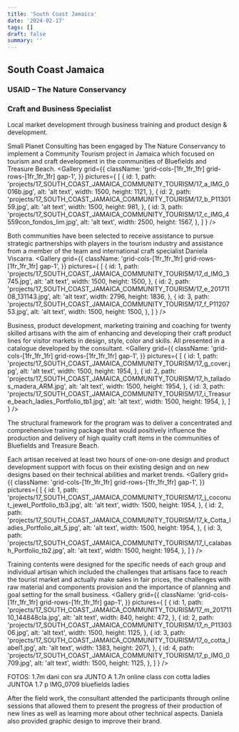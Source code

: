 ```yaml
---
title: 'South Coast Jamaica'
date: '2024-02-17'
tags: []
draft: false
summary: ''
---
```

## South Coast Jamaica
### USAID – The Nature Conservancy
### Craft and Business Specialist

Local market development through business training and product design & development. 

Small Planet Consulting has been engaged by The Nature Conservancy to implement a Community Tourism project in Jamaica which focused on tourism and craft development in the communities of Bluefields and Treasure Beach. 
<Gallery
  grid={{
    className: 'grid-cols-[1fr_1fr_1fr] grid-rows-[1fr_1fr_1fr] gap-1',
  }} 
  pictures={
    [
      {
        id: 1,
        path: 'projects/17_SOUTH_COAST_JAMAICA_COMMUNITY_TOURISM/17_a_IMG_0016b.jpg',
        alt: 'alt text',
        width: 1500,
        height: 1121,
      },
      {
        id: 2,
        path: 'projects/17_SOUTH_COAST_JAMAICA_COMMUNITY_TOURISM/17_b_P1130159.jpg',
        alt: 'alt text',
        width: 1500,
        height: 981,
      },
      {
        id: 3,
        path: 'projects/17_SOUTH_COAST_JAMAICA_COMMUNITY_TOURISM/17_c_IMG_4559con_fondos_lim.jpg',
        alt: 'alt text',
        width: 2500,
        height: 1567,
      },
    ]
  }
/>

Both communities have been selected to receive assistance to pursue strategic partnerships with players in the tourism industry and assistance from a member of the team and international craft specialist Daniela Viscarra. 
<Gallery
  grid={{
    className: 'grid-cols-[1fr_1fr_1fr] grid-rows-[1fr_1fr_1fr] gap-1',
  }} 
  pictures={
    [
      {
        id: 1,
        path: 'projects/17_SOUTH_COAST_JAMAICA_COMMUNITY_TOURISM/17_d_IMG_3745.jpg',
        alt: 'alt text',
        width: 1500,
        height: 1500,
      },
      {
        id: 2,
        path: 'projects/17_SOUTH_COAST_JAMAICA_COMMUNITY_TOURISM/17_e_20171108_131143.jpg',
        alt: 'alt text',
        width: 2796,
        height: 1836,
      },
      {
        id: 3,
        path: 'projects/17_SOUTH_COAST_JAMAICA_COMMUNITY_TOURISM/17_f_P1120753.jpg',
        alt: 'alt text',
        width: 1500,
        height: 1500,
      },
    ]
  }
/>

Business, product development, marketing training and coaching for twenty skilled artisans with the aim of enhancing and developing their craft product lines for visitor markets in design, style, color and skills. All presented in a catalogue developed by the consultant.
<Gallery
  grid={{
    className: 'grid-cols-[1fr_1fr_1fr] grid-rows-[1fr_1fr_1fr] gap-1',
  }} 
  pictures={
    [
      {
        id: 1,
        path: 'projects/17_SOUTH_COAST_JAMAICA_COMMUNITY_TOURISM/17_g_cover.jpg',
        alt: 'alt text',
        width: 1500,
        height: 1954,
      },
      {
        id: 2,
        path: 'projects/17_SOUTH_COAST_JAMAICA_COMMUNITY_TOURISM/17_h_tallados_madera_ARM.jpg',
        alt: 'alt text',
        width: 1500,
        height: 1954,
      },
      {
        id: 3,
        path: 'projects/17_SOUTH_COAST_JAMAICA_COMMUNITY_TOURISM/17_i_Treasure_beach_ladies_Portfolio_tb1.jpg',
        alt: 'alt text',
        width: 1500,
        height: 1954,
      },
    ]
  }
/>

The structural framework for the program was to deliver a concentrated and comprehensive training package that would positively influence the production and delivery of high quality craft items in the communities of Bluefields and Treasure Beach. 

Each artisan received at least two hours of one-on-one design and product development support with focus on their existing design and on new designs based on their technical abilities and market trends.
<Gallery
  grid={{
    className: 'grid-cols-[1fr_1fr_1fr] grid-rows-[1fr_1fr_1fr] gap-1',
  }} 
  pictures={
    [
      {
        id: 1,
        path: 'projects/17_SOUTH_COAST_JAMAICA_COMMUNITY_TOURISM/17_j_coconut_jewel_Portfolio_tb3.jpg',
        alt: 'alt text',
        width: 1500,
        height: 1954,
      },
      {
        id: 2,
        path: 'projects/17_SOUTH_COAST_JAMAICA_COMMUNITY_TOURISM/17_k_Cotta_ladies_Portfolio_alt_5.jpg',
        alt: 'alt text',
        width: 1500,
        height: 1954,
      },
      {
        id: 3,
        path: 'projects/17_SOUTH_COAST_JAMAICA_COMMUNITY_TOURISM/17_l_calabash_Portfolio_tb2.jpg',
        alt: 'alt text',
        width: 1500,
        height: 1954,
      },
    ]
  }
/>

Training contents were designed for the specific needs of each group and individual artisan which included the challenges that artisans face to reach the tourist market and actually make sales in fair prices, the challenges with raw material and components provision and the importance of planning and goal setting for the small business.
<Gallery
  grid={{
    className: 'grid-cols-[1fr_1fr_1fr] grid-rows-[1fr_1fr_1fr] gap-1',
  }} 
  pictures={
    [
      {
        id: 1,
        path: 'projects/17_SOUTH_COAST_JAMAICA_COMMUNITY_TOURISM/17_m_20171110_144848cla.jpg',
        alt: 'alt text',
        width: 840,
        height: 472,
      },
      {
        id: 2,
        path: 'projects/17_SOUTH_COAST_JAMAICA_COMMUNITY_TOURISM/17_n_P1130306.jpg',
        alt: 'alt text',
        width: 1500,
        height: 1125,
      },
      {
        id: 3,
        path: 'projects/17_SOUTH_COAST_JAMAICA_COMMUNITY_TOURISM/17_o_cotta_label1.jpg',
        alt: 'alt text',
        width: 1383,
        height: 2071,
      },
      {
        id: 4,
        path: 'projects/17_SOUTH_COAST_JAMAICA_COMMUNITY_TOURISM/17_p_IMG_0709.jpg',
        alt: 'alt text',
        width: 1500,
        height: 1125,
      },
    ]
  }
/>

FOTOS: 1.7m dani con sra  JUNTO A 1.7n online class con cotta ladies JUNTOA 1.7 p IMG_0709 bluefields ladies

After the field work, the consultant attended the participants through online sessions that allowed them to present the progress of their production of new lines as well as learning more about other technical aspects. Daniela also provided graphic design to improve their brand. 
